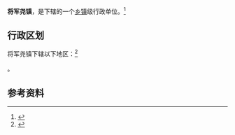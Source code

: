 {{中国乡级行政区|15/02/21/108/000}}

'''将军尧镇'''，是{{PRC admin/fullname|15/02/21/108/000|3}}下辖的一个[[乡镇|乡镇]]级行政单位。<ref>{{PRC admin/ref sgc|{{PRC admin/parent|15/02/21/108/000}}}}</ref>

== 行政区划 ==

将军尧镇下辖以下地区：<ref>{{PRC admin/ref sgc|15/02/21/108/000}}</ref>

{{PRC admin/children|15/02/21/108/000}}。

== 参考资料 ==

{{reflist}}

{{行政区划小作品}}
{{PRC admin/navcat|15/02/21/108/000}}